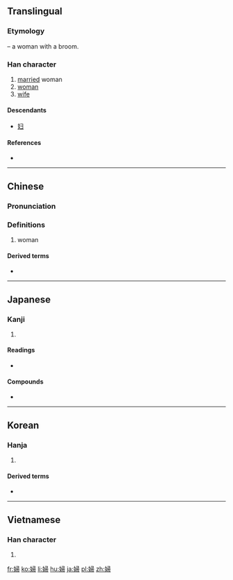 {{also|妇}}
==Translingual==
{{zh-forms|s=妇}}

===Etymology===
{{Han compound|女|帚|ls=ic|t1=woman|t2=broom}} – a woman with a broom.

===Han character===
{{Han char|rn=38|rad=女|as=08|sn=11|four=4742<sub>7</sub>|canj=女尸一月 (VSMB)|ids=⿰[[女]][[帚]]}}

# [[married]] woman
# [[woman]]
# [[wife]]

====Descendants====
* [[妇]]

====References====
* {{Han ref|kx=0265.140|dkj=06432|dj=0532.130|hdz=21062.060|uh=5A66|ud=23142|bh=B0FC|bd=45308}}

----

==Chinese==
{{zh-forms|s=妇}}

===Pronunciation===
{{zh-pron
|m=fù
|c=fu5
|h=pfs=
|md=
|mn=pū
|w=
|mc=y
|oc=y
|cat=n
}}

===Definitions===
{{zh-hanzi}}

# woman

====Derived terms====
* {{l|cmn|慰安婦|tr=wèiān-fù}}

----

==Japanese==

===Kanji===
{{ja-kanji|grade=5|rs=女08}}

# {{defn|lang=ja|sort=女08}}

====Readings====
* {{ja-readings|on=[[ふ]] (fu)|kun=[[よめ]] (yome), [[おんな]] (onna)}}

====Compounds====
* {{l|ja|慰安婦|tr=[[いあんふ]], ianfu}}

----

==Korean==

===Hanja===
{{ko-hanja|hangeul=부|rv=bu|mr=pu}}

# {{defn|lang=ko|sort=女08}}

====Derived terms====
* {{l|ko|慰安婦|tr=[[위안부]], wianbu}}

----

==Vietnamese==

===Han character===
{{vi-hantu|[[phụ]], [[vợ]]|rs=女08}}

# {{defn|lang=vi|sort=女08}}

[[fr:婦]]
[[ko:婦]]
[[li:婦]]
[[hu:婦]]
[[ja:婦]]
[[pl:婦]]
[[zh:婦]]